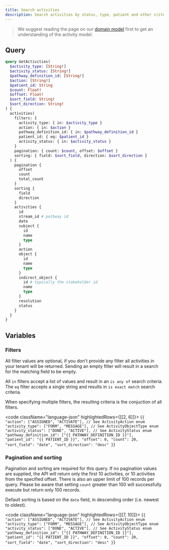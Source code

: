 ```yaml
---
title: Search activities
description: Search activities by status, type, patient and other criteria
---
```


> We suggest reading the page on our [domain model](/awell-orchestration/docs/getting-started/domain-model) first to get an understanding of the activity model.

## Query

```graphql
query GetActivities(
  $activity_type: [String!]
  $activity_status: [String!]
  $pathway_definition_id: [String!]
  $action: [String!]
  $patient_id: String
  $count: Float!
  $offset: Float!
  $sort_field: String!
  $sort_direction: String!
) {
  activities(
    filters: {
      activity_type: { in: $activity_type }
      action: { in: $action }
      pathway_definition_id: { in: $pathway_definition_id }
      patient_id: { eq: $patient_id }
      activity_status: { in: $activity_status }
    }
    pagination: { count: $count, offset: $offset }
    sorting: { field: $sort_field, direction: $sort_direction }
  ) {
    pagination {
      offset
      count
      total_count
    }
    sorting {
      field
      direction
    }
    activities {
      id
      stream_id # pathway id
      date
      subject {
        id
        name
        type
      }
      action
      object {
        id
        name
        type
      }
      indirect_object {
        id # typically the stakeholder id
        name
        type
      }
      resolution
      status
    }
  }
}
```

## Variables

### Filters

All filter values are optional, if you don't provide any filter all activities in your tenant will be returned.
Sending an empty filter will result in a search for the matching field to be empty.

All `in` filters accept a list of values and result in an `is any of` search criteria. The `eq` filter accepts a single string and results in `is exact match` search criteria.

When specifying multiple filters, the resulting criteria is the conjuction of all filters.

<code className="language-json" highlightedRows={[[2, 6]]}>
  {`
  {
    "action": ["ASSIGNED", "ACTIVATE"], // See ActivityAction enum
    "activity_type": ["FORM", "MESSAGE"], // See ActivityObjectType enum
    "activity_status": ["DONE", "ACTIVE"], // See ActivityStatus enum
    "pathway_definition_id": ["{{ PATHWAY_DEFINITION_ID }}"],
    "patient_id": "{{ PATIENT_ID }}",
    "offset": 0,
    "count": 20,
    "sort_field": "date",
    "sort_direction": "desc"
  }
  `}
</code>

### Pagination and sorting

Pagination and sorting are required for this query. If no pagination values are supplied, the API will return only the first 10 activities, or 10 activities from the specified offset. There is also an upper limit of 100 records per query. Please be aware that setting `count` greater than 100 will successfully execute but return only 100 records.

Default sorting is based on the `date` field, in descending order (i.e. newest to oldest).

<code className="language-json" highlightedRows={[[7, 10]]}>
  {`
  {
    "action": ["ASSIGNED", "ACTIVATE"], // See ActivityAction enum
    "activity_type": ["FORM", "MESSAGE"], // See ActivityObjectType enum
    "activity_status": ["DONE", "ACTIVE"], // See ActivityStatus enum
    "pathway_definition_id": ["{{ PATHWAY_DEFINITION_ID }}"],
    "patient_id": "{{ PATIENT_ID }}",
    "offset": 0,
    "count": 20,
    "sort_field": "date",
    "sort_direction": "desc"
  }
  `}
</code>
